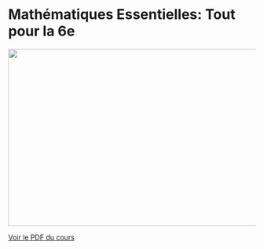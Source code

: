 # Mathématiques Essentielles: Tout pour la 6e

![](Mathematiques.png){width=800px height=360px}

[Voir le PDF du cours](https://github.com/BossdiDiboss/mathematiques/blob/main/classes/6eme/pour_les_6eme.pdf)

